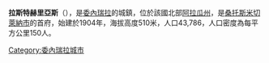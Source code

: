 {{Coord|10|15|10|N|67|10|29|W|display=title}}

'''拉斯特赫里亞斯'''（{{lang-es|Las Tejerías}}），是[[委內瑞拉|委內瑞拉]]的城鎮，位於該國北部[[阿拉瓜州|阿拉瓜州]]，是[[桑托斯米切萊納市|桑托斯米切萊納市]]的首府，始建於1904年，海拔高度510米，人口43,786，人口密度為每平方公里150人。

{{Venezuela-geo-stub}}
[[Category:委內瑞拉城市|Category:委內瑞拉城市]]